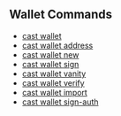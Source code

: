 ## Wallet Commands

- [cast wallet](/cast/reference/cast-wallet.mdx)
- [cast wallet address](/cast/reference/cast-wallet-address.mdx)
- [cast wallet new](/cast/reference/cast-wallet-new.mdx)
- [cast wallet sign](/cast/reference/cast-wallet-sign.mdx)
- [cast wallet vanity](/cast/reference/cast-wallet-vanity.mdx)
- [cast wallet verify](/cast/reference/cast-wallet-verify.mdx)
- [cast wallet import](/cast/reference/cast-wallet-import.mdx)
- [cast wallet sign-auth](/cast/reference/cast-wallet-sign-auth.mdx)
